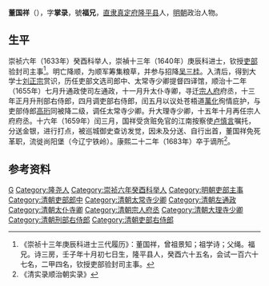 '''董国祥'''（{{bd|？||1683年||}}），字'''掌录'''，號'''福兄'''，[[直隶|直隶]][[真定府|真定府]][[隆平县|隆平县]]人，[[明朝|明朝]]政治人物。
 
== 生平 ==
崇祯六年（1633年）癸酉科举人，崇禎十三年（1640年）庚辰科进士，钦授[[吏部|吏部]]验封司主事<ref>《崇祯十三年庚辰科进士三代履历》：董国祥，曾祖景知；祖学诗；父绳。福兄。诗三房，壬子年十月初七日生，隆平县人，癸酉六十五名，会试一百六十七名，二甲四名，钦授吏部验封司主事。</ref>。明亡降顺，为顺军筹集粮草，并参与招降[[吴三桂|吴三桂]]。入清后，得到大学士[[刘正宗|刘正宗]]赏识，历任吏部文选司郎中、太常寺少卿提督四译馆，顺治十二年（1655年）七月升通政使司左通政，十一月升太仆寺卿，寻迁[[宗人府|宗人府]]府丞，十三年正月升刑部右侍郎，四月调吏部右侍郎，闰五月以议处苍梧道[[萬化|萬化]]徇情庇护，与吏部侍郎[[高珩|高珩]]同被降二级，调任太常寺少卿。升大理寺少卿，十五年十月再任宗人府府丞。十六年（1659年）闰三月，国祥受贪赃免官的江南按察使[[卢慎言|卢慎言]]嘱托，分送金银，进行打点，被巡城御史查访发觉，因未及分送、自行出首，董国祥免死革职，流徙尚阳堡（今辽宁铁岭）。康熙二十二年（1683年）卒于谪所<ref>《清实录顺治朝实录》</ref>。

==参考资料==
{{reflist}}
 
{{崇禎十三年庚辰科殿試金榜}}

{{Authority control}}

{{DEFAULTSORT:}}
[[Category:董姓|G]]
[[Category:隆尧人|Category:隆尧人]]
[[Category:崇祯六年癸酉科举人|Category:崇祯六年癸酉科举人]]
[[Category:明朝吏部主事|Category:明朝吏部主事]]
[[Category:清朝吏部郎中|Category:清朝吏部郎中]]
[[Category:清朝太常寺少卿|Category:清朝太常寺少卿]]
[[Category:清朝左通政|Category:清朝左通政]]
[[Category:清朝太仆寺卿|Category:清朝太仆寺卿]]
[[Category:清朝宗人府丞|Category:清朝宗人府丞]]
[[Category:清朝大理寺少卿|Category:清朝大理寺少卿]]
[[Category:清朝刑部右侍郎|Category:清朝刑部右侍郎]]
[[Category:清朝吏部右侍郎|Category:清朝吏部右侍郎]]


{{清朝人物小作品}}